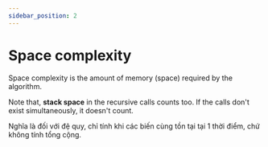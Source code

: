```yaml
---
sidebar_position: 2
---
```


# Space complexity

Space complexity is the amount of memory (space) required by the algorithm.

Note that, **stack space** in the recursive calls counts too. If the calls don't exist simultaneously, it doesn't count.

Nghĩa là đối với đệ quy, chỉ tính khi các biến cùng tồn tại tại 1 thời điểm, chứ không tính tổng cộng.
